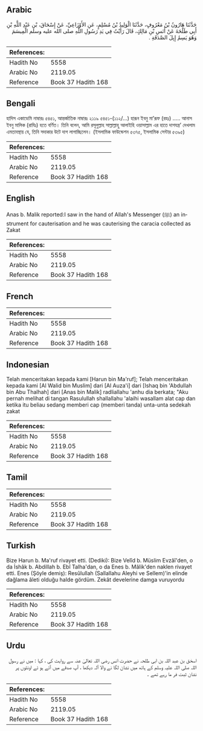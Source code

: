 ## Arabic


<div dir="rtl" lang="ar" style={{fontSize:'larger',backgroundColor:'#f8f9fa',padding:20}}>
حَدَّثَنَا هَارُونُ بْنُ مَعْرُوفٍ، حَدَّثَنَا الْوَلِيدُ بْنُ مُسْلِمٍ، عَنِ الأَوْزَاعِيِّ، عَنْ إِسْحَاقَ، بْنِ عَبْدِ اللَّهِ بْنِ أَبِي طَلْحَةَ عَنْ أَنَسِ بْنِ مَالِكٍ، قَالَ رَأَيْتُ فِي يَدِ رَسُولِ اللَّهِ صلى الله عليه وسلم الْمِيسَمَ وَهُوَ يَسِمُ إِبِلَ الصَّدَقَةِ ‏.‏
</div>
<div style={{backgroundColor:'#f8f9fa',padding:20, marginBottom: 10}}><table> <thead> <tr> <th>References:</th> <th></th> </tr> </thead> <tbody><tr><td>Hadith No</td><td>5558</td></tr><tr><td>Arabic No</td><td>2119.05</td></tr><tr><td>Reference</td><td>Book 37 Hadith 168</td></tr></tbody></table></div>

## Bengali


<div dir="ltr" lang="bn" style={{fontSize:'larger',backgroundColor:'#f8f9fa',padding:20}}>
হাদিস একাডেমি নাম্বারঃ ৫৪৫১, আন্তর্জাতিক নাম্বারঃ ২১১৯ ৫৪৫১-(১১২/...) হারূন ইবনু মা’রূফ (রহঃ) ..... আনাস ইবনু মালিক (রাযিঃ) হতে বর্ণিত। তিনি বলেন, আমি রসূলুল্লাহ সাল্লাল্লাহু আলাইহি ওয়াসাল্লাম এর হাতে দাগযন্ত্ৰ’ দেখলাম এমতাবস্থায় যে, তিনি সদাকার উটে দাগ লাগাচ্ছিলেন। (ইসলামিক ফাউন্ডেশন ৫৩৭৫, ইসলামিক সেন্টার ৫৩৯৫)
</div>
<div style={{backgroundColor:'#f8f9fa',padding:20, marginBottom: 10}}><table> <thead> <tr> <th>References:</th> <th></th> </tr> </thead> <tbody><tr><td>Hadith No</td><td>5558</td></tr><tr><td>Arabic No</td><td>2119.05</td></tr><tr><td>Reference</td><td>Book 37 Hadith 168</td></tr></tbody></table></div>

## English


<div dir="ltr" lang="en" style={{fontSize:'larger',backgroundColor:'#f8f9fa',padding:20}}>
Anas b. Malik reported:I saw in the hand of Allah's Messenger (ﷺ) an instrument for cauterisation and he was cauterising the caracia collected as Zakat
</div>
<div style={{backgroundColor:'#f8f9fa',padding:20, marginBottom: 10}}><table> <thead> <tr> <th>References:</th> <th></th> </tr> </thead> <tbody><tr><td>Hadith No</td><td>5558</td></tr><tr><td>Arabic No</td><td>2119.05</td></tr><tr><td>Reference</td><td>Book 37 Hadith 168</td></tr></tbody></table></div>

## French


<div dir="ltr" lang="fr" style={{fontSize:'larger',backgroundColor:'#f8f9fa',padding:20}}>

</div>
<div style={{backgroundColor:'#f8f9fa',padding:20, marginBottom: 10}}><table> <thead> <tr> <th>References:</th> <th></th> </tr> </thead> <tbody><tr><td>Hadith No</td><td>5558</td></tr><tr><td>Arabic No</td><td>2119.05</td></tr><tr><td>Reference</td><td>Book 37 Hadith 168</td></tr></tbody></table></div>

## Indonesian


<div dir="ltr" lang="id" style={{fontSize:'larger',backgroundColor:'#f8f9fa',padding:20}}>
Telah menceritakan kepada kami [Harun bin Ma'ruf]; Telah menceritakan kepada kami [Al Walid bin Muslim] dari [Al Auza'i] dari [Ishaq bin 'Abdullah bin Abu Thalhah] dari [Anas bin Malik] radliallahu 'anhu dia berkata; "Aku pernah melihat di tangan Rasulullah shallallahu 'alaihi wasallam alat cap dan ketika itu beliau sedang memberi cap (memberi tanda) unta-unta sedekah zakat
</div>
<div style={{backgroundColor:'#f8f9fa',padding:20, marginBottom: 10}}><table> <thead> <tr> <th>References:</th> <th></th> </tr> </thead> <tbody><tr><td>Hadith No</td><td>5558</td></tr><tr><td>Arabic No</td><td>2119.05</td></tr><tr><td>Reference</td><td>Book 37 Hadith 168</td></tr></tbody></table></div>

## Tamil


<div dir="ltr" lang="ta" style={{fontSize:'larger',backgroundColor:'#f8f9fa',padding:20}}>

</div>
<div style={{backgroundColor:'#f8f9fa',padding:20, marginBottom: 10}}><table> <thead> <tr> <th>References:</th> <th></th> </tr> </thead> <tbody><tr><td>Hadith No</td><td>5558</td></tr><tr><td>Arabic No</td><td>2119.05</td></tr><tr><td>Reference</td><td>Book 37 Hadith 168</td></tr></tbody></table></div>

## Turkish


<div dir="ltr" lang="tr" style={{fontSize:'larger',backgroundColor:'#f8f9fa',padding:20}}>
Bize Harun b. Ma'ruf rivayet etti. (Dediki): Bize Velîd b. Müslim Evzâî'den, o da İshâk b. Abdillah b. Ebî Talha'dan, o da Enes b. Mâlik'den naklen rivayet etti. Enes (Şöyle demiş): Resûlullah (Sallallahu Aleyhi ve Sellem)'in elinde dağlama âleti olduğu halde gördüm. Zekât develerine damga vuruyordu
</div>
<div style={{backgroundColor:'#f8f9fa',padding:20, marginBottom: 10}}><table> <thead> <tr> <th>References:</th> <th></th> </tr> </thead> <tbody><tr><td>Hadith No</td><td>5558</td></tr><tr><td>Arabic No</td><td>2119.05</td></tr><tr><td>Reference</td><td>Book 37 Hadith 168</td></tr></tbody></table></div>

## Urdu


<div dir="rtl" lang="ur" style={{fontSize:'larger',backgroundColor:'#f8f9fa',padding:20}}>
اسحٰق بن عبد اللہ بن ابی طلحہ نے حضرت انس رضی اللہ تعالیٰ عنہ سے روایت کی ، کہا : میں نے رسول اللہ صلی اللہ علیہ وسلم کے ہاتھ میں نشان لگا نے والا آلہ دیکھا ، آپ صدقے میں آئے ہو ئے اونٹوں پر نشان ثبت فر ما رہے تھے ۔
</div>
<div style={{backgroundColor:'#f8f9fa',padding:20, marginBottom: 10}}><table> <thead> <tr> <th>References:</th> <th></th> </tr> </thead> <tbody><tr><td>Hadith No</td><td>5558</td></tr><tr><td>Arabic No</td><td>2119.05</td></tr><tr><td>Reference</td><td>Book 37 Hadith 168</td></tr></tbody></table></div>